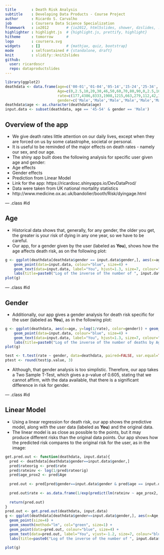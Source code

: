 ```yaml
---
title       : Death Risk Analysis
subtitle    : Developing Data Products - Course Project
author      : Ricardo S. Carvalho
job         : Coursera Data Science Specialization
framework   : io2012        # {io2012, html5slides, shower, dzslides, ...}
highlighter : highlight.js  # {highlight.js, prettify, highlight}
hitheme     : tomorrow      # 
logo        : coursera.svg
widgets     : []            # {mathjax, quiz, bootstrap}
mode        : selfcontained # {standalone, draft}
knit        : slidify::knit2slides
github:
  user: ricardoscr
  repo: dataproductslides
---
```


```r
library(ggplot2)
deathdata <- data.frame(age=c('00-01','01-04','05-14','15-24','25-34','35-44','45-54','55-64','65-74','75-84','85-99','00-01','01-04','05-14','15-24','25-34','35-44','45-54','55-64','65-74','75-84','85-99'),
                        Age=c(0,2.5,10,20,30,46,50,60,70,80,90,0,2.5,10,20,30,46,50,60,70,80,90),
                        rate=c(177,4386,8333,1908,1215,663,279,112,42,15,6,227,5376,10417,4132,2488,1106,421,178,65,21,7),
                        gender=c('Male','Male','Male','Male','Male','Male','Male','Male','Male','Male','Male','Female','Female','Female','Female','Female','Female','Female','Female','Female','Female','Female'))
deathdata$age <- as.character(deathdata$age)
input.data <- subset(deathdata, age == '45-54' & gender == 'Male')
```

## Overview of the app

* We give death rates little attention on our daily lives, except when they are forced on us by some catastrophe, societal or personal.
* It is useful to be reminded of the major effects on death rates - namely our sex, and our age.
* The shiny app built does the following analysis for specific user given age and gender:
 * Age effects
 * Gender effects
 * Prediction from Linear Model
* Link for the app: https://ricardosc.shinyapps.io/DevDataProd/
* Data were taken from UK national mortality statistics
 * http://www.medicine.ox.ac.uk/bandolier/booth/Risk/dyingage.html

--- .class #id

## Age

* Historical data shows that, generally, for any gender, the older you get, the greater is your risk of dying in any one year, so we have to be careful.
* Our app, for a gender given by the user (labeled as __You__), shows how the age affects death risk, as on the following plot:
```r
g <- ggplot(deathdata[deathdata$gender == input.data$gender,], aes(x=age, y=log(1/rate))) + geom_point(size=4) +
    geom_point(data=input.data, colour="blue", size=4) +
    geom_text(data=input.data, label="You", hjust=1.3, size=7, colour="blue") +
    labs(title=paste0("Log of the inverse of the number of ", input.data$gender, " deaths by Age"))
plot(g)
```

--- .class #id 

## Gender

* Additionally, our app gives a gender analysis for death risk specific for the user (labeled as __You__), as in the following plot:
```r
g <- ggplot(deathdata, aes(x=age, y=log(1/rate), color=gender)) + geom_point(size=4) +
    geom_point(data=input.data, colour="blue", size=4) +
    geom_text(data=input.data, label="You", hjust=1.3, size=7, colour="blue") +
    labs(title=paste0("Log of the inverse of the number of deaths by Age and gender"))
plot(g)

test <- t.test(rate ~ gender, data=deathdata, paired=FALSE, var.equal=TRUE)
ptest <- round(test$p.value, 3)
```
* Although, that gender analysis is too simplistic. Therefore, our app takes a Two Sample T-Test, which gives a p-value of 0.605, stating that we cannot affirm, with the data available, that there is a significant difference in risk for gender.

--- .class #id 

## Linear Model

* Using a linear regression for death risk, our app shows the predictive model, along with the user data (labeled as __You__) and the original data.
* The linear model is as close as possible to the points, but it may produce different risks than the original data points. Our app shows how the predicted risk compares to the original risk for the user, as in the image:
```r
get.pred.out <- function(deathdata, input.data){
  pred <- deathdata[deathdata$gender==input.data$gender,]
  pred$rateorig <- pred$rate
  pred$rateinv <- log(1/pred$rateorig)
  pred$age_prox2 <- pred$Age
  
  pred.out <- pred[pred$gender==input.data$gender & pred$age == input.data$age,]
  
  pred.out$rate <- as.data.frame(1/exp(predict(lm(rateinv ~ age_prox2, data=pred), pred.out)))
  
  return(pred.out)
}
pred.out <- get.pred.out(deathdata, input.data)
g <- ggplot(deathdata[deathdata$gender==input.data$gender,], aes(x=Age, y=log(1/rate), color=gender)) + 
  geom_point(size=4) +
  geom_smooth(method="lm", col="green", size=1) +
  geom_point(data=pred.out, colour="blue", size=4) +
  geom_text(data=pred.out, label="You", vjust=-1.2, size=7, colour="blue") +
  labs(title=paste0("Log of the inverse of the number of ", input.data$gender, " deaths by Age"))

plot(g)
```
